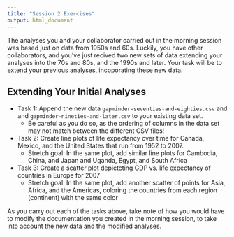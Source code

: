 ```yaml
---
title: "Session 2 Exercises"
output: html_document
---
```


The analyses you and your collaborator carried out in the morning session was based just on data from 1950s and 60s.  Luckily, you have other collaborators, and you've just recived two new sets of data extending your analyses into the 70s and 80s, and the 1990s and later.  Your task will be to extend your previous analyses, incoporating these new data.

## Extending Your Initial Analyses 

* Task 1: Append the new data `gapminder-seventies-and-eighties.csv` and and `gapminder-nineties-and-later.csv` to your existing data set.  
    - Be careful as you do so, as the ordering of columns in the data set may not match between the different CSV files!


* Task 2:  Create line plots of life expectancy over time for Canada, Mexico, and the United States that run from 1952 to 2007.
    - Stretch goal:  In the same plot, add similar line plots for Cambodia, China, and Japan and Uganda, Egypt, and South Africa

* Task 3: Create a scatter plot depictcting GDP vs. life expectancy of countries in Europe for 2007
    - Stretch goal: In the same plot, add another scatter of points for Asia, Africa, and the Americas, coloring the countries from each region (continent) with the same color

As you carry out each of the tasks above, take note of how you would have to modify the documentation you created in the morning session, to take into account the new data and the modified analyses.





